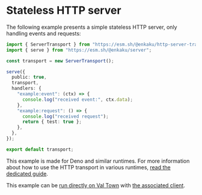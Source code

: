 # Stateless HTTP server

The following example presents a simple stateless HTTP server, only handling events and requests:

```ts
import { ServerTransport } from "https://esm.sh/@enkaku/http-server-transport";
import { serve } from "https://esm.sh/@enkaku/server";

const transport = new ServerTransport();

serve({
  public: true,
  transport,
  handlers: {
    "example:event": (ctx) => {
      console.log("received event:", ctx.data);
    },
    "example:request": () => {
      console.log("received request");
      return { test: true };
    },
  },
});

export default transport;
```

This example is made for Deno and similar runtimes. For more information about how to use the HTTP transport in various runtimes, [read the dedicated guide](../guides/http-transports.mdx#http-server-transport).

This example can be [run directly on Val Town](https://www.val.town/v/paul_lecam/EnkakuStatelessHTTPExample) with [the associated client](https://www.val.town/v/paul_lecam/EnkakuStatelessHTTPExampleClient).
